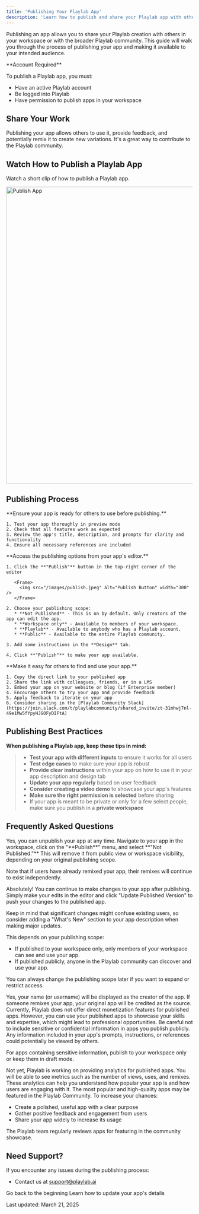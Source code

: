 ```yaml
---
title: 'Publishing Your Playlab App'
description: 'Learn how to publish and share your Playlab app with others'
---
```

Publishing an app allows you to share your Playlab creation with others in your workspace or with the broader Playlab community. This guide will walk you through the process of publishing your app and making it available to your intended audience.

<Warning>
  **Account Required**
  
  To publish a Playlab app, you must:
  - Have an active Playlab account
  - Be logged into Playlab
  - Have permission to publish apps in your workspace
</Warning>

## <Icon icon="share" size="24" className="inline-block align-text-bottom" /> Share Your Work

Publishing your app allows others to use it, provide feedback, and potentially remix it to create new variations. It's a great way to contribute to the Playlab community.

## <Icon icon="video" size="24" className="inline-block align-text-bottom" /> Watch How to Publish a Playlab App

Watch a short clip of how to publish a Playlab app.

<Frame>
  <img src="/images/publishapp.gif" alt="Publish App" width="800" />
</Frame>

## <Icon icon="arrow-right" size="24" className="inline-block align-text-bottom" /> Publishing Process

<Steps>
  <Step title="Review Your App">
    **Ensure your app is ready for others to use before publishing.**
    
    1. Test your app thoroughly in preview mode
    2. Check that all features work as expected
    3. Review the app's title, description, and prompts for clarity and functionality
    4. Ensure all necessary references are included
  </Step>

  <Step title="Publish the App">
    **Access the publishing options from your app's editor.**
    
    1. Click the **"Publish"** button in the top-right corner of the editor
       
       <Frame>
         <img src="/images/publish.jpeg" alt="Publish Button" width="300" />
       </Frame>
       
    2. Choose your publishing scope:
       * **Not Published** - This is on by default. Only creators of the app can edit the app.
       * **Workspace only** - Available to members of your workspace.
       * **Playlab** - Available to anybody who has a Playlab account.
       * **Public** - Available to the entire Playlab community.
       
    3. Add some instructions in the **Design** tab.
    
    4. Click **"Publish"** to make your app available.
  </Step>

  <Step title="Share Your Published App">
    **Make it easy for others to find and use your app.**
    
    1. Copy the direct link to your published app
    2. Share the link with colleagues, friends, or in a LMS
    3. Embed your app on your website or blog (if Enterprise member)
    4. Encourage others to try your app and provide feedback
    5. Apply feedback to iterate on your app
    6. Consider sharing in the [Playlab Community Slack](https://join.slack.com/t/playlabcommunity/shared_invite/zt-31mhwj7nl-49e1Mw5fYpyHJGOFyDIFtA)
  </Step>
</Steps>

## <Icon icon="lightbulb-on" size="24" className="inline-block align-text-bottom" /> Publishing Best Practices

**When publishing a Playlab app, keep these tips in mind:**

>* **Test your app with different inputs** to ensure it works for all users
>* **Test edge cases** to make sure your app is robust
>* **Provide clear instructions** within your app on how to use it in your app description and design tab
>* **Update your app regularly** based on user feedback
>* **Consider creating a video demo** to showcase your app's features
>* **Make sure the right permission is selected** before sharing
>* If your app is meant to be private or only for a few select people, make sure you publish in a **private workspace**

## <Icon icon="circle-question" size="24" className="inline-block align-text-bottom" /> Frequently Asked Questions

<Accordion title="Can I unpublish my app after I've published it?">
  Yes, you can unpublish your app at any time. Navigate to your app in the workspace, click on the "**Publish**" menu, and select **"Not Published."** This will remove it from public view or workspace visibility, depending on your original publishing scope.
  
  Note that if users have already remixed your app, their remixes will continue to exist independently.
</Accordion>

<Accordion title="Can I update my app after publishing it?">
  Absolutely! You can continue to make changes to your app after publishing. Simply make your edits in the editor and click "Update Published Version" to push your changes to the published app.
  
  Keep in mind that significant changes might confuse existing users, so consider adding a "What's New" section to your app description when making major updates.
</Accordion>

<Accordion title="Who can see my published app?">
  This depends on your publishing scope:
  
  - If published to your workspace only, only members of your workspace can see and use your app.
  - If published publicly, anyone in the Playlab community can discover and use your app.
  
  You can always change the publishing scope later if you want to expand or restrict access.
</Accordion>

<Accordion title="Will I receive credit for apps I publish?">
  Yes, your name (or username) will be displayed as the creator of the app. If someone remixes your app, your original app will be credited as the source.
</Accordion>

<Accordion title="Can I monetize my published apps?">
  Currently, Playlab does not offer direct monetization features for published apps. However, you can use your published apps to showcase your skills and expertise, which might lead to professional opportunities.
</Accordion>

<Accordion title="What happens if my app contains sensitive information?">
  Be careful not to include sensitive or confidential information in apps you publish publicly. Any information included in your app's prompts, instructions, or references could potentially be viewed by others.
  
  For apps containing sensitive information, publish to your workspace only or keep them in draft mode.
</Accordion>

<Accordion title="Can I see how many people have used my published app?">
  Not yet, Playlab is working on providing analytics for published apps. You will be able to see metrics such as the number of views, uses, and remixes. These analytics can help you understand how popular your app is and how users are engaging with it.
</Accordion>

<Accordion title="How do I feature my app in the Playlab Community?">
  The most popular and high-quality apps may be featured in the Playlab Community. To increase your chances:
  
  - Create a polished, useful app with a clear purpose
  - Gather positive feedback and engagement from users
  - Share your app widely to increase its usage
  
  The Playlab team regularly reviews apps for featuring in the community showcase.
</Accordion>

## <Icon icon="bullhorn" size="24" className="inline-block align-text-bottom" /> Need Support?

If you encounter any issues during the publishing process:
* Contact us at [support@playlab.ai](mailto:support@playlab.ai)

<CardGroup>
  <Card title="Back to Getting Started" icon="arrow-left" href="/getstarted/Getting Started" iconType="duotone">
    Go back to the beginning
  </Card>
  <Card title="Creating Your Own Workspace" icon="pen-to-square" href="/getstarted/Creating Your Own Workspace" iconType="duotone">
    Learn how to update your app's details
  </Card>
</CardGroup>

Last updated: March 21, 2025